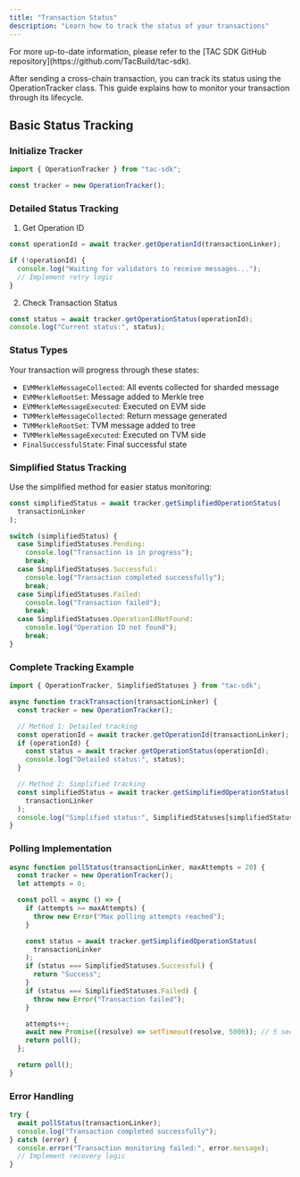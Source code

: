 ```yaml
---
title: "Transaction Status"
description: "Learn how to track the status of your transactions"
---
```


<Info>
  For more up-to-date information, please refer to the [TAC SDK GitHub
  repository](https://github.com/TacBuild/tac-sdk).
</Info>

After sending a cross-chain transaction, you can track its status using the OperationTracker class. This guide explains how to monitor your transaction through its lifecycle.

## Basic Status Tracking

### Initialize Tracker

```typescript
import { OperationTracker } from "tac-sdk";

const tracker = new OperationTracker();
```

### Detailed Status Tracking

1. Get Operation ID

```typescript
const operationId = await tracker.getOperationId(transactionLinker);

if (!operationId) {
  console.log("Waiting for validators to receive messages...");
  // Implement retry logic
}
```

2. Check Transaction Status

```typescript
const status = await tracker.getOperationStatus(operationId);
console.log("Current status:", status);
```

### Status Types

Your transaction will progress through these states:

- `EVMMerkleMessageCollected`: All events collected for sharded message
- `EVMMerkleRootSet`: Message added to Merkle tree
- `EVMMerkleMessageExecuted`: Executed on EVM side
- `TVMMerkleMessageCollected`: Return message generated
- `TVMMerkleRootSet`: TVM message added to tree
- `TVMMerkleMessageExecuted`: Executed on TVM side
- `FinalSuccessfulState`: Final successful state

### Simplified Status Tracking

Use the simplified method for easier status monitoring:

```typescript
const simplifiedStatus = await tracker.getSimplifiedOperationStatus(
  transactionLinker
);

switch (simplifiedStatus) {
  case SimplifiedStatuses.Pending:
    console.log("Transaction is in progress");
    break;
  case SimplifiedStatuses.Successful:
    console.log("Transaction completed successfully");
    break;
  case SimplifiedStatuses.Failed:
    console.log("Transaction failed");
    break;
  case SimplifiedStatuses.OperationIdNotFound:
    console.log("Operation ID not found");
    break;
}
```

### Complete Tracking Example

```typescript
import { OperationTracker, SimplifiedStatuses } from "tac-sdk";

async function trackTransaction(transactionLinker) {
  const tracker = new OperationTracker();

  // Method 1: Detailed tracking
  const operationId = await tracker.getOperationId(transactionLinker);
  if (operationId) {
    const status = await tracker.getOperationStatus(operationId);
    console.log("Detailed status:", status);
  }

  // Method 2: Simplified tracking
  const simplifiedStatus = await tracker.getSimplifiedOperationStatus(
    transactionLinker
  );
  console.log("Simplified status:", SimplifiedStatuses[simplifiedStatus]);
}
```

### Polling Implementation

```typescript
async function pollStatus(transactionLinker, maxAttempts = 20) {
  const tracker = new OperationTracker();
  let attempts = 0;

  const poll = async () => {
    if (attempts >= maxAttempts) {
      throw new Error("Max polling attempts reached");
    }

    const status = await tracker.getSimplifiedOperationStatus(
      transactionLinker
    );
    if (status === SimplifiedStatuses.Successful) {
      return "Success";
    }
    if (status === SimplifiedStatuses.Failed) {
      throw new Error("Transaction failed");
    }

    attempts++;
    await new Promise((resolve) => setTimeout(resolve, 5000)); // 5 second delay
    return poll();
  };

  return poll();
}
```

### Error Handling

```typescript
try {
  await pollStatus(transactionLinker);
  console.log("Transaction completed successfully");
} catch (error) {
  console.error("Transaction monitoring failed:", error.message);
  // Implement recovery logic
}
```
